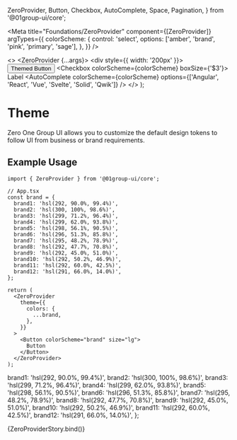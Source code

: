   ZeroProvider,
  Button,
  Checkbox,
  AutoComplete,
  Space,
  Pagination,
} from '@01group-ui/core';

<Meta
  title="Foundations/ZeroProvider"
  component={[ZeroProvider]}
  argTypes={{
    colorScheme: {
      control: 'select',
      options: ['amber', 'brand', 'pink', 'primary', 'sage'],
    },
  }}
/>

  <>
    <ZeroProvider {...args}>
      <div style={{ width: '200px' }}>
        <Space direction="column">
          <Button intent="primary" size="lg" colorScheme={colorScheme}>
            Themed Button
          </Button>
          <Checkbox colorScheme={colorScheme} boxSize={'$3'}>
            Label
          </Checkbox>
          <AutoComplete
            colorScheme={colorScheme}
            options={['Angular', 'React', 'Vue', 'Svelte', 'Solid', 'Qwik']}
          />
          <Pagination
            colorScheme={colorScheme}
            currentPage={6}
            pageSize={10}
            siblingCount={3}
            totalCount={100}
          />
        </Space>
      </div>
    </ZeroProvider>
  </>
);

# Theme

Zero One Group UI allows you to customize the default design tokens to follow UI from business or brand requirements.

## Example Usage

```tsx
import { ZeroProvider } from '@01group-ui/core';

// App.tsx
const brand = {
  brand1: 'hsl(292, 90.0%, 99.4%)',
  brand2: 'hsl(300, 100%, 98.6%)',
  brand3: 'hsl(299, 71.2%, 96.4%)',
  brand4: 'hsl(299, 62.0%, 93.8%)',
  brand5: 'hsl(298, 56.1%, 90.5%)',
  brand6: 'hsl(296, 51.3%, 85.8%)',
  brand7: 'hsl(295, 48.2%, 78.9%)',
  brand8: 'hsl(292, 47.7%, 70.8%)',
  brand9: 'hsl(292, 45.0%, 51.0%)',
  brand10: 'hsl(292, 50.2%, 46.9%)',
  brand11: 'hsl(292, 60.0%, 42.5%)',
  brand12: 'hsl(291, 66.0%, 14.0%)',
};

return (
  <ZeroProvider
    theme={{
      colors: {
        ...brand,
      },
    }}
  >
    <Button colorScheme="brand" size="lg">
      Button
    </Button>
  </ZeroProvider>
);
```

  brand1: 'hsl(292, 90.0%, 99.4%)',
  brand2: 'hsl(300, 100%, 98.6%)',
  brand3: 'hsl(299, 71.2%, 96.4%)',
  brand4: 'hsl(299, 62.0%, 93.8%)',
  brand5: 'hsl(298, 56.1%, 90.5%)',
  brand6: 'hsl(296, 51.3%, 85.8%)',
  brand7: 'hsl(295, 48.2%, 78.9%)',
  brand8: 'hsl(292, 47.7%, 70.8%)',
  brand9: 'hsl(292, 45.0%, 51.0%)',
  brand10: 'hsl(292, 50.2%, 46.9%)',
  brand11: 'hsl(292, 60.0%, 42.5%)',
  brand12: 'hsl(291, 66.0%, 14.0%)',
};

<Canvas columns={2} withSource="close">
  <Story
    name="Theme"
    args={{
      theme: {
        colors: {
          ...brand,
        },
      },
      colorScheme: 'brand',
    }}
  >
    {ZeroProviderStory.bind()}
  </Story>
</Canvas>

<ArgsTable of={ZeroProvider} />
